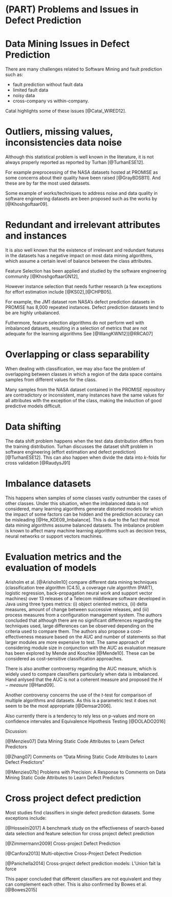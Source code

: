 # (PART) Problems and Issues in Defect Prediction {-}

# Data Mining Issues in Defect Prediction

There are many challenges related to Software Mining and fault prediction such as:

* fault prediction without fault data
* limited fault data 
* noisy data
* cross-company vs within-company.

Catal highlights some of these issues [@Catal_WIRED12].

# Outliers, missing values, inconsistencies data noise

Although this statistical problem is well known in the literature, it is not always properly reported as reported by Turhan [@TurhanESE12]. 

For example preprocessing of the NASA datasets hosted at PROMISE as some concerns about their quality have been raised [@GrayBDSB11]. And these are by far the most used datasets.

Some example of works/techniques to address noise and data quality in software engineering datasets are been proposed such as the works by [@Khoshgoftaar09].

# Redundant and irrelevant attributes and instances

It is also well known that the existence of irrelevant and redundant features in the datasets has a negative impact on most data mining algorithms, which assume a certain level of balance between the class attributes. 

Feature Selection has been applied and studied by the software engineering community [@KhoshgoftaarGN12],

However instance selection that needs further research (a few exceptions for effort estimation include [@KS02],[@CHPB05]. 

For example, the JM1 dataset rom NASA's defect prediction datasets in PROMISE has 8,000 repeated instances. Defect prediction datasets tend to be are highly unbalanced.


Futhermore, feature selection algorithms do not perform well with imbalanced datasets, resulting in a selection of metrics that are not adequate for the learning algorithms See [@WangKWN12][@RRCA07]


# Overlapping or class separability

When dealing with classification, we may also face the problem of overlapping between classes in which a region of the data space contains samples from different values for the class. 

Many samples from the NASA dataset contained in the PROMISE repository are contradictory or inconsistent, many instances have the same values for all attributes with the exception of the class, making  the induction of good predictive models difficult.


# Data shifting

The data shift problem happens when the test data distribution differs from the training distribution. Turhan discusses the dataset shift problem in software engineering (effort estimation and defect prediction) [@TurhanESE12]. This can also happen when divide the data into $k$-folds for cross validation [@RaudysJ91]
 
# Imbalance datasets

This happens when samples of some classes vastly outnumber the cases of other classes. Under this situation, when the imbalanced data is not considered, many learning algorithms generate distorted models for which the impact of some factors can be hidden 
and the prediction accuracy can be misleading [@He_KDE09_Imbalance]. This is due to the fact that most data mining algorithms assume balanced datasets. The imbalance problem is known to affect many machine learning algorithms such as decision tress, neural
networks or support vectors machines.


# Evaluation metrics and the evaluation of models

Arisholm et al. [@Arisholm10] compare different data mining techniques (classification tree algorithm (C4.5), a coverage rule algorithm (PART), logistic regression, back--propagation neural work and support vector machines) over 13 releases of a Telecom middleware software developed in Java using three types metrics: (i) object oriented metrics, (ii) delta measures, amount of change between successive releases, and (iii) process measures from a configuration management system. The authors concluded that although there are no significant differences regarding the techniques used, large differences can be observed depending on the criteria used to compare them. The authors also propose a cost--effectiveness measure based on the AUC and number of statements so that larger modules are more expensive to test. The same approach of considering module size in conjunction with the AUC as evaluation measure has been explored by Mende and Koschke [@Mende10]. These can be considered as cost-sensitive classification approaches.

There is also another controversy regarding the AUC measure, which is widely used to compare classifiers particularly when data is imbalanced. Hand anlysed that the AUC is not a coherent measure and  proposed the $H-measure$ [@Hand09]. 
 
Another controversy concerns the use of the $t$-test for comparison of multiple algorithms and datasets. As this is a parametric test it does not seem to be the most appropriate [@Demsar2006].

Also currently there is a tendency to rely less on p-values and more on confidence intervales and Equivalence Hipothesis Testing [@DOLADO2016]


Dicussion:

[@Menzies07] Data Mining Static Code Attributes to Learn Defect Predictors

[@Zhang07] Comments on "Data Mining Static Code Attributes to Learn Defect Predictors"

[@Menzies07b] Problems with Precision: A Response to Comments on Data Mining Static
	Code Attributes to Learn Defect Predictors

# Cross project defect prediction

Most studies find classifiers in single defect prediction datasets. Some exceptions include:

[@Hosseini2017] A benchmark study on the effectiveness of search-based data selection and feature selection for cross project defect prediction

[@Zimmermann2009] Cross-project Defect Prediction

[@Canfora2013] Multi-objective Cross-Project Defect Prediction

[@Panichella2014] Cross-project defect prediction models: L'Union fait la force

This paper concluded that different classifiers are not equivalent and they can complement each other. This is also confirmed by Bowes et al. [@Bowes2015]

